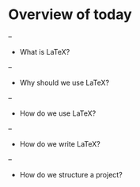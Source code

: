 # Overview of today

--

- What is LaTeX?

--

- Why should we use LaTeX?

--

- How do we use LaTeX?

--

- How do we write LaTeX?

--

- How do we structure a project?
